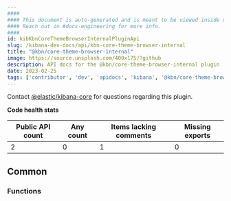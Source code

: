 ```yaml
---
####
#### This document is auto-generated and is meant to be viewed inside our experimental, new docs system.
#### Reach out in #docs-engineering for more info.
####
id: kibKbnCoreThemeBrowserInternalPluginApi
slug: /kibana-dev-docs/api/kbn-core-theme-browser-internal
title: "@kbn/core-theme-browser-internal"
image: https://source.unsplash.com/400x175/?github
description: API docs for the @kbn/core-theme-browser-internal plugin
date: 2023-02-25
tags: ['contributor', 'dev', 'apidocs', 'kibana', '@kbn/core-theme-browser-internal']
---
```




Contact [@elastic/kibana-core](https://github.com/orgs/elastic/teams/kibana-core) for questions regarding this plugin.

**Code health stats**

| Public API count  | Any count | Items lacking comments | Missing exports |
|-------------------|-----------|------------------------|-----------------|
| 2 | 0 | 1 | 0 |

## Common

### Functions
<DocDefinitionList data={kbnCoreThemeBrowserInternalObj.common.functions}/>

